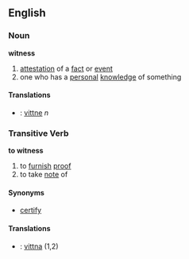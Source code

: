==English==
===Noun===
'''witness'''

#[[attestation]] of a [[fact]] or [[event]] 
#one who has a [[personal]] [[knowledge]] of something
====Translations====
*{{sv}}: [[vittne]] ''n''

===Transitive Verb===
'''to witness'''

#to [[furnish]] [[proof]]
#to take [[note]] of

====Synonyms====
*[[certify]]

====Translations====
*{{sv}}: [[vittna]] (1,2)